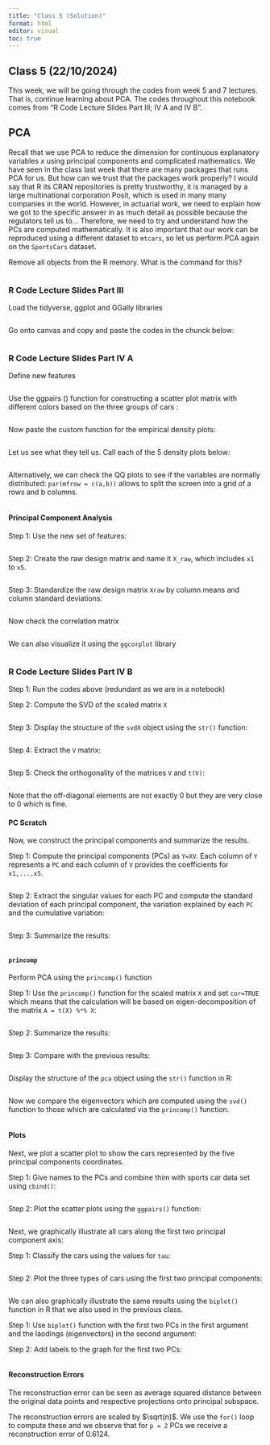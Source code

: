 ---
title: "Class 5 (Solution)"
format: html
editor: visual
toc: true
---

## Class 5 (22/10/2024)

This week, we will be going through the codes from week 5 and 7 lectures. That is, continue learning about PCA. The codes throughout this notebook comes from "R Code Lecture Slides Part III; IV A and IV B".

## PCA

Recall that we use PCA to reduce the dimension for continuous explanatory variables $x$ using principal components and complicated mathematics. We have seen in the class last week that there are many packages that runs PCA for us. But how can we trust that the packages work properly? I would say that R its CRAN repositories is pretty trustworthy, it is managed by a large multinational corporation Posit, which is used in many many companies in the world. However, in actuarial work, we need to explain how we got to the specific answer in as much detail as possible because the regulators tell us to... Therefore, we need to try and understand how the PCs are computed mathematically. It is also important that our work can be reproduced using a different dataset to `mtcars`, so let us perform PCA again on the `SportsCars` dataset. 

Remove all objects from the R memory. What is the command for this? 

```{r}

```


### R Code Lecture Slides Part III

Load the tidyverse, ggplot and GGally libraries

```{r}
 
```

Go onto canvas and copy and paste the codes in the chunck below:

```{r}
 
```

### R Code Lecture Slides Part IV A

Define new features

```{r}
 
```

Use the ggpairs () function for constructing a scatter plot matrix with different colors based on the three groups of cars :

```{r}
 
```

Now paste the custom function for the empirical density plots:

```{r}
 
```

Let us see what they tell us. Call each of the 5 density plots below:

```{r}
 
```
Alternatively, we can check the QQ plots to see if the variables are normally distributed: `par(mfrow = c(a,b))` allows to split the screen into a grid of a rows and b columns.

```{r}
 
```
#### Principal Component Analysis

Step 1: Use the new set of features:

```{r}
 
```

Step 2: Create the raw design matrix and name it `X_raw`, which includes `x1` to `x5`.

```{r}
 
```

Step 3: Standardize the raw design matrix `Xraw` by column means and column standard deviations: 

```{r}
 
```

Now check the correlation matrix

```{r}
 
```

We can also visualize it using the `ggcorplot` library

```{r}
 
```

### R Code Lecture Slides Part IV B

Step 1: Run the codes above (redundant as we are in a notebook)

Step 2: Compute the SVD of the scaled matrix `X`

```{r}
 
```

Step 3: Display the structure of the `svdX` object using the `str()` function:

```{r}

```
Step 4: Extract the `V` matrix:

```{r}

```

Step 5: Check the orthogonality of the matrices `V` and `t(V)`:

```{r}

```

Note that the off-diagonal elements are not exactly 0 but they are very close to 0 which is fine.

#### PC Scratch

Now, we construct the principal components and summarize the results.

Step 1: Compute the principal components (PCs) as `Y=XV`. Each column of `Y` represents a `PC` and each column of `V` provides the coefficients for `x1,...,x5`.

```{r}

```

Step 2: Extract the singular values for each PC and compute the standard deviation of each principal component, the variation explained by each `PC` and the cumulative variation:

```{r}


```

Step 3: Summarize the results:

```{r}


```
#### `princomp`

Perform PCA using the `princomp()` function

Step 1: Use the `princomp()` function for the scaled matrix `X` and set `cor=TRUE` which means that the calculation will be based on eigen-decomposition of the matrix `A = t(X) %*% X`:

```{r}

```

Step 2: Summarize the results:

```{r}

```

Step 3: Compare with the previous results:

```{r}

```
Display the structure of the `pca` object using the `str()` function in R:

```{r}

```

Now we compare the eigenvectors which are computed using the `svd()` function to those which are calculated via the `princomp()` function. 

```{r}


```
#### Plots

Next, we plot a scatter plot to show the cars represented by the five principal components coordinates.

Step 1: Give names to the PCs and combine thim with sports car data set using `cbind()`:

```{r}


```

Step 2: Plot the scatter plots using the `ggpairs()` function:

```{r}

```

Next, we graphically illustrate all cars along the first two principal component axis:

Step 1: Classify the cars using the values for `tau`:

```{r}


```

Step 2: Plot the three types of cars using the first two principal components:

```{r}


```

We can also graphically illustrate the same results using the `biplot()` function in R that we also used in the previous class.

Step 1: Use `biplot()` function with the first two PCs in the first argument and the laodings (eigenvectors) in the second argument:

Step 2: Add labels to the graph for the first two PCs:

```{r}



```
#### Reconstruction Errors

The reconstruction error can be seen as average squared
distance between the original data points and respective
projections onto principal subspace.

The reconstruction errors are scaled by $\sqrt(n)$. We use the `for()` loop to compute these and we observe that for `p = 2` PCs we receive a reconstruction error of $0.6124$.

```{r}



```

